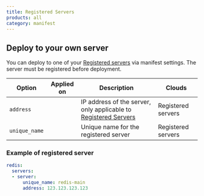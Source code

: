 ```yaml
---
title: Registered Servers
products: all
category: manifest
---
```


## Deploy to your own server

You can deploy to one of your [Registered servers](/:product/:version?/servers/registered-servers) via manifest settings. The server must be registered before deployment.

|Option|Applied on|Description|Clouds|
|--- |--- |--- |--- |
|`address`|<Glyph icon="build" />|IP address of the server, only applicable to [Registered Servers](/:product/:version?/servers/registered-servers)|Registered servers|
|`unique_name`|<Glyph icon="build" />|Unique name for the registered server|Registered servers|

### Example of registered server

```yaml
redis:
  servers:
  - server:
      unique_name: redis-main
      address: 123.123.123.123
```